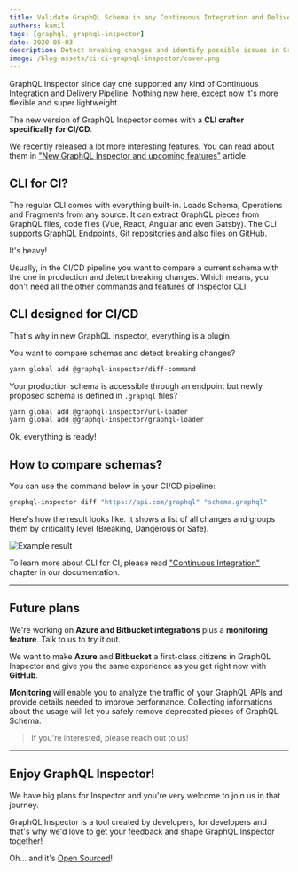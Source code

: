 ```yaml
---
title: Validate GraphQL Schema in any Continuous Integration and Delivery Pipeline
authors: kamil
tags: [graphql, graphql-inspector]
date: 2020-05-03
description: Detect breaking changes and identify possible issues in GraphQL API with GraphQL Inspector
image: /blog-assets/ci-ci-graphql-inspector/cover.png
---
```



<Article />

GraphQL Inspector since day one supported any kind of Continuous Integration and Delivery Pipeline. Nothing new here, except now it's more flexible and super lightweight.

The new version of GraphQL Inspector comes with a **CLI crafter specifically for CI/CD**.

We recently released a lot more interesting features. You can read about them in ["New GraphQL Inspector and upcoming features"](/blog/new-graphql-inspector) article.

# CLI for CI?

The regular CLI comes with everything built-in. Loads Schema, Operations and Fragments from any source. It can extract GraphQL pieces from GraphQL files, code files (Vue, React, Angular and even Gatsby). The CLI supports GraphQL Endpoints, Git repositories and also files on GitHub.

It's heavy!

Usually, in the CI/CD pipeline you want to compare a current schema with the one in production and detect breaking changes. Which means, you don't need all the other commands and features of Inspector CLI.

# CLI designed for CI/CD

That's why in new GraphQL Inspector, everything is a plugin.

You want to compare schemas and detect breaking changes?

```bash
yarn global add @graphql-inspector/diff-command
```

Your production schema is accessible through an endpoint but newly proposed schema is defined in `.graphql` files?

```bash
yarn global add @graphql-inspector/url-loader
yarn global add @graphql-inspector/graphql-loader
```

Ok, everything is ready!

# How to compare schemas?

You can use the command below in your CI/CD pipeline:

```bash
graphql-inspector diff "https://api.com/graphql" "schema.graphql"
```

Here's how the result looks like. It shows a list of all changes and groups them by criticality level (Breaking, Dangerous or Safe).

![](/blog-assets/ci-ci-graphql-inspector/circleci.png 'Example result')

To learn more about CLI for CI, please read ["Continuous Integration"](https://graphql-inspector.com/docs/products/ci) chapter in our documentation.

---

# Future plans

We're working on **Azure and Bitbucket integrations** plus a **monitoring feature**. Talk to us to try it out.

We want to make **Azure** and **Bitbucket** a first-class citizens in GraphQL Inspector and give you the same experience as you get right now with **GitHub**.

**Monitoring** will enable you to analyze the traffic of your GraphQL APIs and provide details needed to improve performance. Collecting informations about the usage will let you safely remove deprecated pieces of GraphQL Schema.

> If you're interested, please reach out to us!

---

## Enjoy GraphQL Inspector!

We have big plans for Inspector and you're very welcome to join us in that journey.

GraphQL Inspector is a tool created by developers, for developers and that's why we'd love to get your feedback and shape GraphQL Inspector together!

Oh... and it's [Open Sourced](https://github.com/kamilkisiela/graphql-inspector)!
